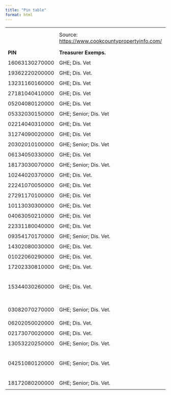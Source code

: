 ```yaml
---
title: "Pin table"
format: html
---
```


|  |  |  |  |  |
|-----------|-------------|-----------|----------------|----------------|
|  | Source: <https://www.cookcountypropertyinfo.com/> | Source: <https://www.cookcountyassessor.com/address-search> |  |  |
| **PIN** | **Treasurer Exemps.** | **CCAO Exemps.** | **Municipality** | **FMV** |
|  |  |  |  |  |
| 16063130270000 | GHE; Dis. Vet | GHE | Oak Park | \$940,000 |
|  |  |  |  |  |
| 19362220200000 | GHE; Dis. Vet. | GHE | Chicago | \$140,000 |
|  |  |  |  |  |
| 13231160160000 | GHE; Dis. Vet | GHE | Chicago | \$670,000 |
|  |  |  |  |  |
| 27181040410000 | GHE; Dis. Vet | GHE | Orland Park | \$700,000 |
|  |  |  |  |  |
| 05204080120000 | GHE; Dis. Vet | GHE | Winnetka | \$872,230 |
|  |  |  |  |  |
| 05332030150000 | GHE; Senior; Dis. Vet | GHE; Senior | Wilmette | \$875,000 |
|  |  |  |  |  |
| 02214040310000 | GHE; Dis. Vet | GHE | Palatine | \$860,000 |
|  |  |  |  |  |
| 31274090020000 | GHE; Dis. Vet | GHE | Richton Park | \$140,000 |
|  |  |  |  |  |
| 20302010100000 | GHE; Senior; Dis. Vet | GHE; Senior | Chicago | \$250,000 |
|  |  |  |  |  |
| 06134050330000 | GHE; Dis. Vet | GHE | Streamwood | \$220,000 |
|  |  |  |  |  |
| 18173030070000 | GHE; Senior; Dis. Vet. | GHE | La Grange | \$890,010 |
|  |  |  |  |  |
| 10244020370000 | GHE; Dis. Vet. | GHE | Evanston | \$800,000 |
|  |  |  |  |  |
| 22241070050000 | GHE; Dis. Vet | GHE | Lemont | \$810,000 |
|  |  |  |  |  |
| 27291170100000 | GHE; Dis. Vet | GHE | Orland Park | \$880,000 |
|  |  |  |  |  |
| 10113030300000 | GHE; Dis. Vet | GHE | Evanston | \$779,240 |
|  |  |  |  |  |
| 04063050210000 | GHE; Dis. Vet | GHE | Northbrook | \$730,010 |
|  |  |  |  |  |
| 22331180040000 | GHE; Dis. Vet | GHE | Lemont | \$700,000 |
|  |  |  |  |  |
| 09354170170000 | GHE; Senior; Dis. Vet. | GHE; Senior | Park Ridge | \$700,000 |
|  |  |  |  |  |
| 14302080030000 | GHE; Dis. Vet. | GHE | Chicago | \$670,010 |
|  |  |  |  |  |
| 01022060290000 | GHE; Dis. Vet. | GHE | Barrington | \$510,000 |
|  |  |  |  |  |
| 17202330810000 | GHE; Dis. Vet. | GHE | Chicago | \$500,000 |
|  |  |  |  |  |
| 15344030260000 | GHE; Dis. Vet. | GHE | Brookfield | \$500,310 (Treasurer); \$486,830 (CCAO) |
|  |  |  |  |  |
| 03082070270000 | GHE; Senior; Dis. Vet. | GHE; Senior | Arlington Heights | \$500,000 |
|  |  |  |  |  |
| 06202050020000 | GHE; Dis. Vet. | GHE | Elgin | \$410,000 |
|  |  |  |  |  |
| 02173070020000 | GHE; Dis. Vet. | GHE | Inverness | \$403,620 |
|  |  |  |  |  |
| 13053220250000 | GHE; Senior; Dis. Vet. | GHE; Senior | Chicago | \$430,000 |
|  |  |  |  |  |
| 04251080120000 | GHE; Senior; Dis. Vet. | GHE; Senior | Glenview | \$455,410 (Treasurer); \$412,930 (CCAO) |
|  |  |  |  |  |
| 18172080200000 | GHE; Senior; Dis. Vet. | GHE; Senior | La Grange | \$410,000 |
|  |  |  |  |  |
